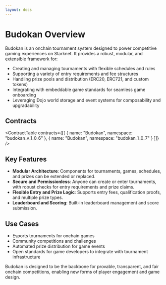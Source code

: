 ```yaml
---
layout: docs
---
```


# Budokan Overview

Budokan is an onchain tournament system designed to power competitive gaming experiences on Starknet. It provides a robust, modular, and extensible framework for:

- Creating and managing tournaments with flexible schedules and rules
- Supporting a variety of entry requirements and fee structures
- Handling prize pools and distribution (ERC20, ERC721, and custom tokens)
- Integrating with embeddable game standards for seamless game onboarding
- Leveraging Dojo world storage and event systems for composability and upgradability

## Contracts

<ContractTable 
  contracts={[[
    { name: "Budokan", namespace: "budokan_v_1_0_6" },
    { name: "Budokan", namespace: "budokan_1_0_7" }
  ]]}
/>

## Key Features
- **Modular Architecture**: Components for tournaments, games, schedules, and prizes can be extended or replaced.
- **Secure and Permissionless**: Anyone can create or enter tournaments, with robust checks for entry requirements and prize claims.
- **Flexible Entry and Prize Logic**: Supports entry fees, qualification proofs, and multiple prize types.
- **Leaderboard and Scoring**: Built-in leaderboard management and score submission.

## Use Cases
- Esports tournaments for onchain games
- Community competitions and challenges
- Automated prize distribution for game events
- Open standards for game developers to integrate with tournament infrastructure

Budokan is designed to be the backbone for provable, transparent, and fair onchain competitions, enabling new forms of player engagement and game design. 